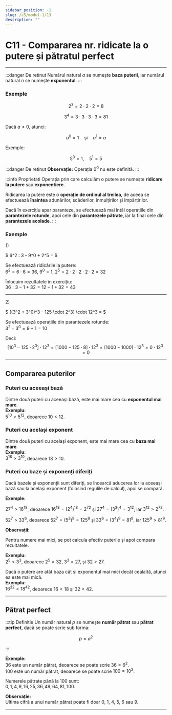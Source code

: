 ```yaml
---
sidebar_position: -1
slug: /c5/modul-1/13
description: ""
---
```


# C11 - Compararea nr. ridicate la o putere și pătratul perfect
---
:::danger De retinut
Numărul natural $a$ se numește **baza puterii**, iar numărul natural $n$ se numește **exponentul**.
:::

### Exemple

$$
2^3 = 2 \cdot 2 \cdot 2 = 8
$$

$$
3^4 = 3 \cdot 3 \cdot 3 \cdot 3 = 81
$$

Dacă $a \ne 0$, atunci:

$$
a^0 = 1 \quad \text{și} \quad a^1 = a
$$

Exemple:

$$
5^0 = 1, \quad 5^1 = 5
$$

:::danger De retinut
**Observație:** Operația $0^0$ nu este definită.
:::

:::info Proprietati
Operația prin care calculăm o putere se numește **ridicare la putere** sau **exponentiere**.

Ridicarea la putere este o **operație de ordinul al treilea**, de aceea se efectuează **înaintea** adunărilor, scăderilor, înmulțirilor și împărțirilor.

Dacă în exercițiu apar paranteze, se efectuează mai întâi operațiile din **parantezele rotunde**, apoi cele din **parantezele pătrate**, iar la final cele din **parantezele acolade**.
:::
### Exemple

$1)$  

$
6^2 : 3 - 9^0 + 2^5 = 
$

Se efectuează ridicările la putere:  
$6^2 = 6 \cdot 6 = 36$, $9^0 = 1$, $2^5 = 2 \cdot 2 \cdot 2 \cdot 2 \cdot 2 = 32$

Înlocuim rezultatele în exercițiu:  
$36 : 3 - 1 + 32 = 12 - 1 + 32 = 43$

---

$2)$ 

$
[(3^2 + 3^0)^3 - 125 \cdot 2^3] \cdot 12^3 =
$

Se efectuează operațiile din parantezele rotunde:  
$3^2 + 3^0 = 9 + 1 = 10$

Deci:
$$
[10^3 - 125 \cdot 2^3] \cdot 12^3 = [1000 - 125 \cdot 8] \cdot 12^3 = [1000 - 1000] \cdot 12^3 = 0 \cdot 12^3 = 0
$$

---

## Compararea puterilor

### Puteri cu aceeași bază

Dintre două puteri cu aceeași bază, este mai mare cea cu **exponentul mai mare**.  
**Exemplu:**  
$5^{10} < 5^{12}$, deoarece $10 < 12$.

### Puteri cu același exponent

Dintre două puteri cu același exponent, este mai mare cea cu **baza mai mare**.  
**Exemplu:**  
$3^{18} > 3^{10}$, deoarece $18 > 10$.

### Puteri cu baze și exponenți diferiți

Dacă bazele și exponenții sunt diferiți, se încearcă aducerea lor la aceeași bază sau la același exponent (folosind regulile de calcul), apoi se compară.

**Exemple:**

$27^4 > 16^{18}$, deoarece $16^{18} = (2^4)^{18} = 2^{72}$ și $27^4 = (3^3)^4 = 3^{12}$; iar $3^{12} > 2^{72}$.

$52^7 > 33^6$, deoarece $52^7 = (5^3)^9 = 125^9$ și $33^6 = (3^4)^9 = 81^9$, iar $125^9 > 81^9$.

**Observații:**

Pentru numere mai mici, se pot calcula efectiv puterile și apoi compara rezultatele.

**Exemplu:**  
$2^5 > 3^3$, deoarece $2^5 = 32$, $3^3 = 27$, și $32 > 27$.

Dacă o putere are atât baza cât și exponentul mai mici decât cealaltă, atunci ea este mai mică.  
**Exemplu:**  
$16^{32} < 18^{42}$, deoarece $16 < 18$ și $32 < 42$.

---

## Pătrat perfect

:::tip Definitie
Un număr natural $p$ se numește **număr pătrat** sau **pătrat perfect**, dacă se poate scrie sub forma:

$$
p = a^2
$$

:::

**Exemple:**  
$36$ este un număr pătrat, deoarece se poate scrie $36 = 6^2$.  
$100$ este un număr pătrat, deoarece se poate scrie $100 = 10^2$.

Numerele pătrate până la 100 sunt:  
$0, 1, 4, 9, 16, 25, 36, 49, 64, 81, 100$.

**Observație:**  
Ultima cifră a unui număr pătrat poate fi doar 0, 1, 4, 5, 6 sau 9.

---